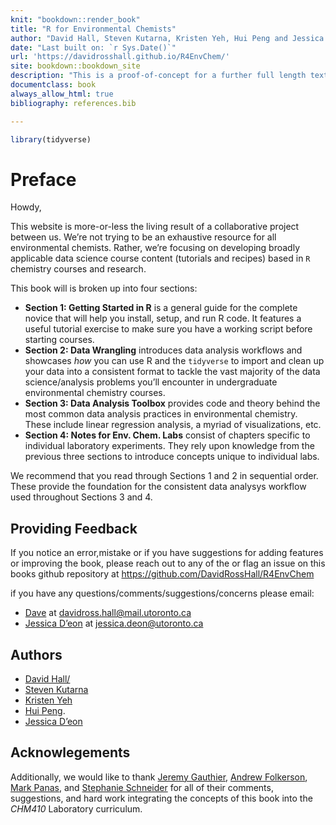 ```yaml
--- 
knit: "bookdown::render_book"
title: "R for Environmental Chemists"
author: "David Hall, Steven Kutarna, Kristen Yeh, Hui Peng and Jessica D'eon"
date: "Last built on: `r Sys.Date()`"
url: 'https://davidrosshall.github.io/R4EnvChem/'
site: bookdown::bookdown_site
description: "This is a proof-of-concept for a further full length textbook."
documentclass: book
always_allow_html: true
bibliography: references.bib

---
```



```r

library(tidyverse)
```



# Preface {-}

Howdy, 
  
This website is more-or-less the living result of a collaborative project between us. We're not trying to be an exhaustive resource for all environmental chemists. Rather, we're focusing on developing broadly applicable data science course content (tutorials and recipes) based in `R` chemistry courses and research. 

This book will is broken up into four sections: 

  - **Section 1: Getting Started in R** is a general guide for the complete novice that will help you install, setup, and run R code. It features a useful tutorial exercise to make sure you have a working script before starting courses. 
  - **Section 2: Data Wrangling** introduces data analysis workflows and showcases *how* you can use R and the `tidyverse` to import and clean up your data into a consistent format to tackle the vast majority of the data science/analysis problems you'll encounter in undergraduate environmental chemistry courses. 
  - **Section 3: Data Analysis Toolbox** provides code and theory behind the most common data analysis practices in environmental chemistry. These include linear regression analysis, a myriad of visualizations, etc. 
  - **Section 4: Notes for Env. Chem. Labs** consist of chapters specific to individual laboratory experiments. They rely upon knowledge from the previous three sections to introduce concepts unique to individual labs. 

We recommend that you read through Sections 1 and 2 in sequential order. These provide the foundation for the consistent data analysys workflow used throughout Sections 3 and 4. 

## Providing Feedback {-}

If you notice an error,mistake or if you have suggestions for adding features or improving the book, please reach out to any of the or flag an issue on this books github repository at [https://github.com/DavidRossHall/R4EnvChem](https://github.com/DavidRossHall/R4EnvChem)

if you have any questions/comments/suggestions/concerns please email:
  
  - [Dave](https://sites.chem.utoronto.ca/penglab/content/people) at [davidross.hall@mail.utoronto.ca](davidross.hall@mail.utoronto.ca)
  - [Jessica D'eon](https://www.chemistry.utoronto.ca/people/directories/all-faculty/jessica-deon) at [jessica.deon@utoronto.ca](jessica.deon@utoronto.ca)

## Authors {-}
  

  - [David Hall/](https://sites.chem.utoronto.ca/penglab/content/people) 
  - [Steven Kutarna](https://sites.chem.utoronto.ca/penglab/content/people)   
  - [Kristen Yeh](https://www.abbattgroup.ca/members/) 
  - [Hui Peng](https://sites.chem.utoronto.ca/penglab/content/people).
  - [Jessica D'eon](https://www.chemistry.utoronto.ca/people/directories/all-faculty/jessica-deon)
  
## Acknowlegements {-}

Additionally, we would like to thank [Jeremy Gauthier](https://sites.chem.utoronto.ca/chemistry/staff/MABURY/jeremy-gauthier.html), [Andrew Folkerson](https://sites.chem.utoronto.ca/chemistry/staff/MABURY/andrew-folkerson.html), [Mark Panas](https://sites.chem.utoronto.ca/murphygroup/content/mark-panas), and [Stephanie Schneider](https://www.abbattgroup.ca/members/) for all of their comments, suggestions, and hard work integrating the concepts of this book into the *CHM410* Laboratory curriculum. 
  

  